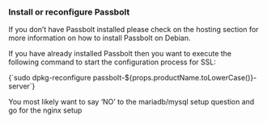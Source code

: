 

<HTTPSWarning />
<LetsEncryptWarning />
<SubDirectoryWarning />


### Install or reconfigure Passbolt

If you don’t have Passbolt installed please check on the hosting section for more information on how to install Passbolt on Debian.

If you have already installed Passbolt then you want to execute the following command to start the configuration process for SSL:

<CodeBlock>
    {`sudo dpkg-reconfigure passbolt-${props.productName.toLowerCase()}-server`}
</CodeBlock>

You most likely want to say ‘NO’ to the mariadb/mysql setup question and go for the nginx setup
